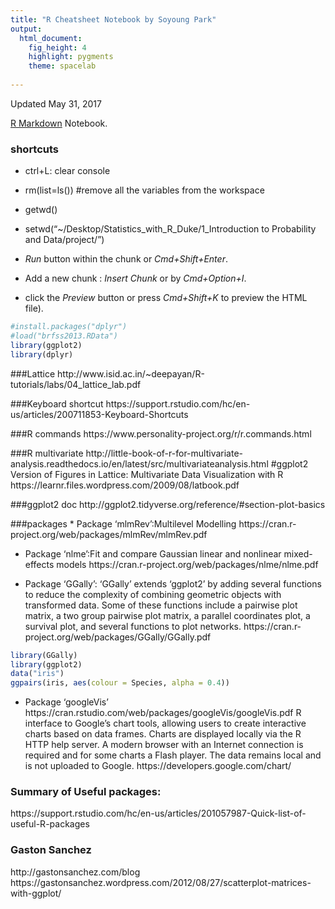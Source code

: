 ```yaml
---
title: "R Cheatsheet Notebook by Soyoung Park"
output: 
  html_document: 
    fig_height: 4
    highlight: pygments
    theme: spacelab
    
---
```

Updated May 31, 2017

[R Markdown](http://rmarkdown.rstudio.com) Notebook. 


### shortcuts
* ctrl+L: clear console
* rm(list=ls()) #remove all the variables from the workspace

* getwd()
* setwd("~/Desktop/Statistics_with_R_Duke/1_Introduction to Probability and Data/project/")
* *Run* button within the chunk or *Cmd+Shift+Enter*. 
* Add a new chunk : *Insert Chunk* or by *Cmd+Option+I*.
* click the *Preview* button or press *Cmd+Shift+K* to preview the HTML file).


```r
#install.packages("dplyr")
#load("brfss2013.RData")
library(ggplot2)
library(dplyr)
```

 
###Lattice
http://www.isid.ac.in/~deepayan/R-tutorials/labs/04_lattice_lab.pdf
 
###Keyboard shortcut
https://support.rstudio.com/hc/en-us/articles/200711853-Keyboard-Shortcuts
 
###R commands
https://www.personality-project.org/r/r.commands.html
 
###R multivariate
http://little-book-of-r-for-multivariate-analysis.readthedocs.io/en/latest/src/multivariateanalysis.html
#ggplot2 Version of Figures in Lattice: Multivariate Data Visualization with R
https://learnr.files.wordpress.com/2009/08/latbook.pdf
 
 
###ggplot2 doc
http://ggplot2.tidyverse.org/reference/#section-plot-basics
 
###packages
* Package ‘mlmRev’:Multilevel Modelling
https://cran.r-project.org/web/packages/mlmRev/mlmRev.pdf
 
* Package ‘nlme’:Fit and compare Gaussian linear and nonlinear mixed-effects models
https://cran.r-project.org/web/packages/nlme/nlme.pdf
 
* Package ‘GGally’:
'GGally' extends 'ggplot2' by adding several functions to reduce the complexity of combining geometric objects with transformed data. Some of these functions include a pairwise plot matrix, a two group pairwise plot matrix, a parallel coordinates plot, a survival plot, and several functions to plot networks.
https://cran.r-project.org/web/packages/GGally/GGally.pdf
 

```r
library(GGally) 
library(ggplot2) 
data("iris")
ggpairs(iris, aes(colour = Species, alpha = 0.4))
```
 
* Package ‘googleVis’
https://cran.rstudio.com/web/packages/googleVis/googleVis.pdf
R interface to Google's chart tools, allowing users to create interactive charts based on data frames. Charts are displayed locally via the R HTTP help server. A modern browser with an Internet connection is required and for some charts a Flash player. The data remains local and is not uploaded to Google.
https://developers.google.com/chart/
 
 
 
### Summary of Useful packages:
https://support.rstudio.com/hc/en-us/articles/201057987-Quick-list-of-useful-R-packages
 
### Gaston Sanchez
http://gastonsanchez.com/blog
https://gastonsanchez.wordpress.com/2012/08/27/scatterplot-matrices-with-ggplot/

